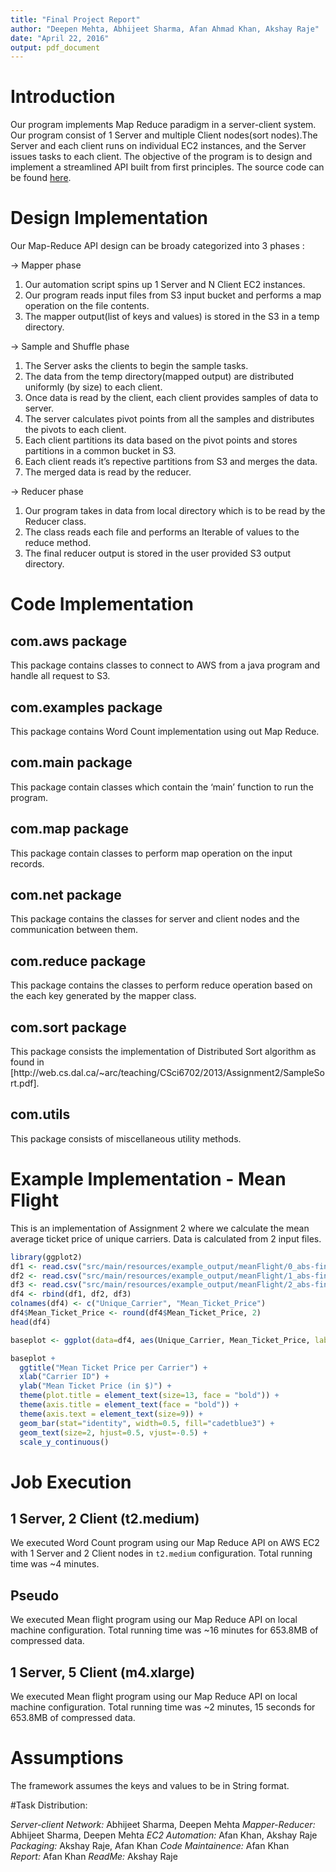 ```yaml
---
title: "Final Project Report"
author: "Deepen Mehta, Abhijeet Sharma, Afan Ahmad Khan, Akshay Raje"
date: "April 22, 2016"
output: pdf_document
---
```



# Introduction

  Our program implements Map Reduce paradigm in a server-client system. Our program consist of 1 Server and multiple Client nodes(sort nodes).The Server and each client runs on individual EC2 instances, and the Server issues tasks to each client. The objective of the program is to design and implement a streamlined API built from first principles.
The source code can be found [here](https://github.com/map-reduce-ka-tadka/slim-map-reduce).
  
  
# Design Implementation

Our Map-Reduce API design can be broady categorized into 3 phases :

-> Mapper phase
  
  1. Our automation script spins up 1 Server and N Client EC2 instances.
  2. Our program reads input files from S3 input bucket and performs a map operation on the file contents.
  3. The mapper output(list of keys and values) is stored in the S3 in a temp directory.

-> Sample and Shuffle phase

  1. The Server asks the clients to begin the sample tasks.
  2. The data from the temp directory(mapped output) are distributed uniformly (by size) to each client.
  3. Once data is read by the client, each client provides samples of data to server.
  4. The server calculates pivot points from all the samples and distributes the pivots to each client.
  5. Each client partitions its data based on the pivot points and stores partitions in a common bucket in S3.
  6. Each client reads it's repective partitions from S3 and merges the data.
  7. The merged data is read by the reducer.
  

-> Reducer phase
  
  1. Our program takes in data from local directory which is to be read by the Reducer class.
  2. The class reads each file and performs an Iterable of values to the reduce method.
  3. The final reducer output is stored in the user provided S3 output directory.

\newpage
# Code Implementation 

## com.aws package
This package contains classes to connect to AWS from a java program and handle all request to S3. 

## com.examples package
This package contains Word Count implementation using out Map Reduce.

## com.main package
This package contain classes which contain the 'main' function to run the program.

## com.map package
This package contain classes to perform map operation on the input records.

## com.net package
This package contains the classes for server and client nodes and the communication between them. 

## com.reduce package
This package contains the classes to perform reduce operation based on the each key generated by the mapper class.

## com.sort package
This package consists the implementation of Distributed Sort algorithm as found in [http://web.cs.dal.ca/~arc/teaching/CSci6702/2013/Assignment2/SampleSort.pdf]. 

## com.utils
This package consists of miscellaneous utility methods.

\newpage
# Example Implementation - Mean Flight 

This is an implementation of Assignment 2 where we calculate the mean average ticket price of unique carriers. Data is calculated from 2 input files.
```r
library(ggplot2)
df1 <- read.csv("src/main/resources/example_output/meanFlight/0_abs-final-output-0", colClasses = c("character", "numeric"), sep = "\t", header = FALSE, stringsAsFactors = FALSE)
df2 <- read.csv("src/main/resources/example_output/meanFlight/1_abs-final-output-1", colClasses = c("character","numeric"), sep = "\t", header = FALSE, stringsAsFactors = FALSE)
df3 <- read.csv("src/main/resources/example_output/meanFlight/2_abs-final-output-2", colClasses = c("character","numeric"), sep = "\t", header = FALSE, stringsAsFactors = FALSE)
df4 <- rbind(df1, df2, df3)
colnames(df4) <- c("Unique_Carrier", "Mean_Ticket_Price")
df4$Mean_Ticket_Price <- round(df4$Mean_Ticket_Price, 2)
head(df4)

baseplot <- ggplot(data=df4, aes(Unique_Carrier, Mean_Ticket_Price, label=Mean_Ticket_Price))

baseplot +
  ggtitle("Mean Ticket Price per Carrier") +
  xlab("Carrier ID") + 
  ylab("Mean Ticket Price (in $)") + 
  theme(plot.title = element_text(size=13, face = "bold")) +
  theme(axis.title = element_text(face = "bold")) +
  theme(axis.text = element_text(size=9)) +
  geom_bar(stat="identity", width=0.5, fill="cadetblue3") + 
  geom_text(size=2, hjust=0.5, vjust=-0.5) + 
  scale_y_continuous() 
```

\newpage
# Job Execution

## 1 Server, 2 Client (t2.medium)

We executed Word Count program using our Map Reduce API on AWS EC2 with 1 Server and 2 Client nodes in `t2.medium` configuration. Total running time was ~4 minutes.

## Pseudo

We executed Mean flight program using our Map Reduce API on local machine configuration. Total running time was ~16 minutes for 653.8MB of compressed data.

## 1 Server, 5 Client (m4.xlarge)

We executed Mean flight program using our Map Reduce API on local machine configuration. Total running time was ~2 minutes, 15 seconds for 653.8MB of compressed data.

# Assumptions

The framework assumes the keys and values to be in String format.


#Task Distribution:

_Server-client Network:_ Abhijeet Sharma, Deepen Mehta 
_Mapper-Reducer:_ Abhijeet Sharma, Deepen Mehta
_EC2 Automation:_ Afan Khan, Akshay Raje 
_Packaging:_ Akshay Raje, Afan Khan
_Code Maintainence:_ Afan Khan  
_Report:_ Afan Khan
_ReadMe:_ Akshay Raje

